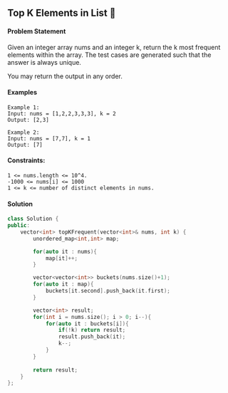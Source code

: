 ## Top K Elements in List 🎯
<a color="#FF0000"></a>
#### Problem Statement

Given an integer array nums and an integer k, return the k most frequent elements within the array.
The test cases are generated such that the answer is always unique.

You may return the output in any order.

#### Examples
```
Example 1:
Input: nums = [1,2,2,3,3,3], k = 2
Output: [2,3]

Example 2:
Input: nums = [7,7], k = 1
Output: [7]
```
#### Constraints:
```
1 <= nums.length <= 10^4.
-1000 <= nums[i] <= 1000
1 <= k <= number of distinct elements in nums.
```
#### Solution
```cpp
class Solution {
public:
    vector<int> topKFrequent(vector<int>& nums, int k) {
        unordered_map<int,int> map;

        for(auto it : nums){
            map[it]++;
        }

        vector<vector<int>> buckets(nums.size()+1);
        for(auto it : map){
            buckets[it.second].push_back(it.first);
        }

        vector<int> result;
        for(int i = nums.size(); i > 0; i--){
            for(auto it : buckets[i]){
                if(!k) return result;
                result.push_back(it);
                k--;
            }
        }
        
        return result;
    }
};
```